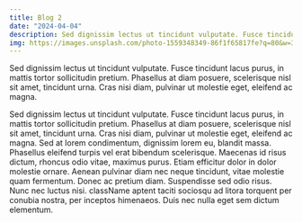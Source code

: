 ```yaml
---
title: Blog 2
date: "2024-04-04"
description: Sed dignissim lectus ut tincidunt vulputate. Fusce tincidunt lacus purus, in mattis tortor sollicitudin pretium. 
img: https://images.unsplash.com/photo-1559348349-86f1f65817fe?q=80&w=3540&auto=format&fit=crop&ixlib=rb-4.0.3&ixid=M3wxMjA3fDB8MHxwaG90by1wYWdlfHx8fGVufDB8fHx8fA%3D%3Djpeg
---
```




            
        


Sed dignissim lectus ut tincidunt vulputate. Fusce tincidunt lacus
purus, in mattis tortor sollicitudin pretium. Phasellus at diam
posuere, scelerisque nisl sit amet, tincidunt urna. Cras nisi
diam, pulvinar ut molestie eget, eleifend ac magna.
            

            
Sed dignissim lectus ut tincidunt vulputate. Fusce tincidunt lacus
purus, in mattis tortor sollicitudin pretium. Phasellus at diam
posuere, scelerisque nisl sit amet, tincidunt urna. Cras nisi
diam, pulvinar ut molestie eget, eleifend ac magna. Sed at lorem
condimentum, dignissim lorem eu, blandit massa. Phasellus eleifend
turpis vel erat bibendum scelerisque. Maecenas id risus dictum,
rhoncus odio vitae, maximus purus. Etiam efficitur dolor in dolor
molestie ornare. Aenean pulvinar diam nec neque tincidunt, vitae
molestie quam fermentum. Donec ac pretium diam. Suspendisse sed
odio risus. Nunc nec luctus nisi. className aptent taciti sociosqu
ad litora torquent per conubia nostra, per inceptos himenaeos.
Duis nec nulla eget sem dictum elementum.
